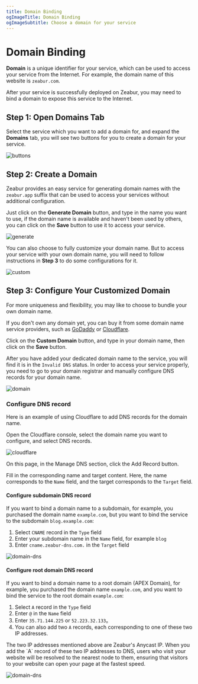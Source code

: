 ```yaml
---
title: Domain Binding
ogImageTitle: Domain Binding
ogImageSubtitle: Choose a domain for your service
---
```



# Domain Binding

**Domain** is a unique identifier for your service, which can be used to access your service from the Internet. For example, the domain name of this website is `zeabur.com`.

After your service is successfully deployed on Zeabur, you may need to bind a domain to expose this service to the Internet.

## Step 1: Open Domains Tab

Select the service which you want to add a domain for, and expand the **Domains** tab, you will see two buttons for you to create a domain for your service.

![buttons](/deploy/domain/buttons.png)

## Step 2: Create a Domain

Zeabur provides an easy service for generating domain names with the `zeabur.app` suffix that can be used to access your services without additional configuration.

Just click on the **Generate Domain** button, and type in the name you want to use, if the domain name is available and haven't been used by others, you can click on the **Save** button to use it to access your service.

![generate](/deploy/domain/generate.png)

You can also choose to fully customize your domain name. But to access your service with your own domain name, you will need to follow instructions in **Step 3** to do some configurations for it.

![custom](/deploy/domain/custom.png)

## Step 3: Configure Your Customized Domain

For more uniqueness and flexibility, you may like to choose to bundle your own domain name.

If you don't own any domain yet, you can buy it from some domain name service providers, such as [GoDaddy](https://www.godaddy.com) or [Cloudflare](https://www.cloudflare.com).

Click on the **Custom Domain** button, and type in your domain name, then click on the **Save** button.

After you have added your dedicated domain name to the service, you will find it is in the `Invalid DNS` status. In order to access your service properly, you need to go to your domain registrar and manually configure DNS records for your domain name.

![domain](/deploy/domain/invalid.png)

### Configure DNS record

Here is an example of using Cloudflare to add DNS records for the domain name.

Open the Cloudflare console, select the domain name you want to configure, and select DNS records.

![cloudflare](/deploy/domain/cloudflare.png)

On this page, in the Manage DNS section, click the Add Record button.

Fill in the corresponding name and target content. Here, the name corresponds to the `Name` field, and the target corresponds to the `Target` field.

#### Configure subdomain DNS record

If you want to bind a domain name to a subdomain, for example, you purchased the domain name `example.com`, but you want to bind the service to the subdomain `blog.example.com`:

1. Select `CNAME` record in the `Type` field
2. Enter your subdomain name in the `Name` field, for example `blog`
3. Enter `cname.zeabur-dns.com.` in the `Target` field

![domain-dns](/deploy/domain/dns-cname-record.png)

#### Configure root domain DNS record

If you want to bind a domain name to a root domain (APEX Domain), for example, you purchased the domain name `example.com`, and you want to bind the service to the root domain `example.com`:

1. Select `A` record in the `Type` field
2. Enter `@` in the `Name` field
3. Enter `35.71.144.225` or `52.223.32.133`。
4. You can also add two `A` records, each corresponding to one of these two IP addresses.

<Callout>
    The two IP addresses mentioned above are Zeabur's Anycast IP. When you add the `A` record of these two IP addresses to DNS, users who visit your website will be resolved to the nearest node to them, ensuring that visitors to your website can open your page at the fastest speed.
</Callout>

![domain-dns](/deploy/domain/dns-a-record.png)
